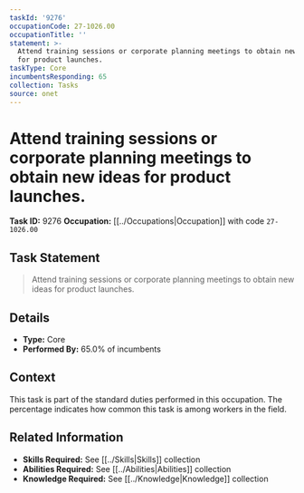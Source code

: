 ```yaml
---
taskId: '9276'
occupationCode: 27-1026.00
occupationTitle: ''
statement: >-
  Attend training sessions or corporate planning meetings to obtain new ideas
  for product launches.
taskType: Core
incumbentsResponding: 65
collection: Tasks
source: onet
---
```

# Attend training sessions or corporate planning meetings to obtain new ideas for product launches.

**Task ID:** 9276
**Occupation:** [[../Occupations|Occupation]] with code `27-1026.00`

## Task Statement

> Attend training sessions or corporate planning meetings to obtain new ideas for product launches.

## Details

- **Type:** Core
- **Performed By:** 65.0% of incumbents

## Context

This task is part of the standard duties performed in this occupation. The percentage indicates how common this task is among workers in the field.

## Related Information

- **Skills Required:** See [[../Skills|Skills]] collection
- **Abilities Required:** See [[../Abilities|Abilities]] collection
- **Knowledge Required:** See [[../Knowledge|Knowledge]] collection
